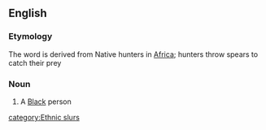 ==English==

===Etymology===
The word is derived from Native hunters in [[Africa]]; hunters throw spears to catch their prey

===Noun===
{{en-noun}}

# {{context|UK|US|offensive|slang}} A [[Black]] person
[[category:Ethnic slurs]]